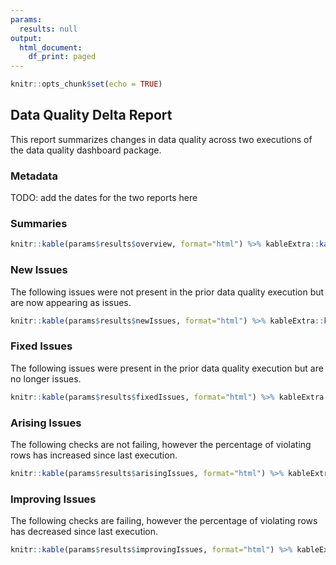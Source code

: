 ```yaml
---
params:
  results: null
output:
  html_document:
    df_print: paged
---
```


```r
knitr::opts_chunk$set(echo = TRUE)
```
## Data Quality Delta Report
This report summarizes changes in data quality across two executions of the data quality dashboard package.

### Metadata
TODO: add the dates for the two reports here

### Summaries
```r
knitr::kable(params$results$overview, format="html") %>% kableExtra::kable_styling(bootstrap_options = c("striped", "hover", "condensed","responsive"))
```


### New Issues
The following issues were not present in the prior data quality execution but are now appearing as issues.
```r
knitr::kable(params$results$newIssues, format="html") %>% kableExtra::kable_styling(bootstrap_options = c("striped", "hover", "condensed"))
```

### Fixed Issues
The following issues were present in the prior data quality execution but are no longer issues.
```r
knitr::kable(params$results$fixedIssues, format="html") %>% kableExtra::kable_styling(bootstrap_options = c("striped", "hover", "condensed"))
```

### Arising Issues
The following checks are not failing, however the percentage of violating rows has increased since last execution.
```r
knitr::kable(params$results$arisingIssues, format="html") %>% kableExtra::kable_styling(bootstrap_options = c("striped", "hover", "condensed"))
```

### Improving Issues
The following checks are failing, however the percentage of violating rows has decreased since last execution.
```r
knitr::kable(params$results$improvingIssues, format="html") %>% kableExtra::kable_styling(bootstrap_options = c("striped", "hover", "condensed"))
```
